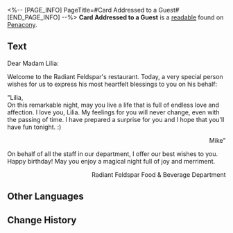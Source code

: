 <%-- [PAGE_INFO]
PageTitle=#Card Addressed to a Guest#
[END_PAGE_INFO] --%>
{{Readable Infobox
|id           = 367
|partIds      = 190662
|title        = 
|image        = Item Penacony Readable 2.png
|world        = Penacony
|parts        = 1
|author       = <!--to be added-->
|description  = A card handwritten by an airship server to welcome guests aboard.
|part1        = Card Addressed to a Guest
|source1      = {{cx|Source missing}}
|characters   = 
|factions     = 
}}
'''Card Addressed to a Guest''' is a [[readable]] found on [[Penacony]].
<!--
==Location==
{{Map Embed|<map name>|<marker id>}}
-->
==Text==
Dear Madam Lilia:

Welcome to the Radiant Feldspar's restaurant. Today, a very special person wishes for us to express his most heartfelt blessings to you on his behalf:

"Lilia,<br />
On this remarkable night, may you live a life that is full of endless love and affection. I love you, Lilia. My feelings for you will never change, even with the passing of time. I have prepared a surprise for you and I hope that you'll have fun tonight. :)<br /><div align="right">Mike"</div>

On behalf of all the staff in our department, I offer our best wishes to you. Happy birthday! May you enjoy a magical night full of joy and merriment.

<div align="right">Radiant Feldspar Food & Beverage Department</div>

<!--
==Trivia==
* 
-->
==Other Languages==
{{Other Languages
|en   = Card Addressed to a Guest
|zhs  = 写给住客的贺卡
|zht  = 寫給住客的賀卡
|ja   = 乗客に書いたグリーティングカード
|ko   = 승객에게 보내는 환영 카드
|es   = Tarjeta dirigida a un invitado
|fr   = Carte à l'intention d'un passager
|ru   = Открытка для гостя
|th   = การ์ดอวยพรแด่แขกผู้มาเยือน
|vi   = Thiệp Mừng Viết Cho Khách Lưu Trú
|de   = An einen Gast adressierte Karte
|id   = Kartu Ucapan yang Ditulis untuk Tamu
|pt   = Cartão Endereçado a uma Visitante
}}

==Change History==
{{Change History|2.3}}